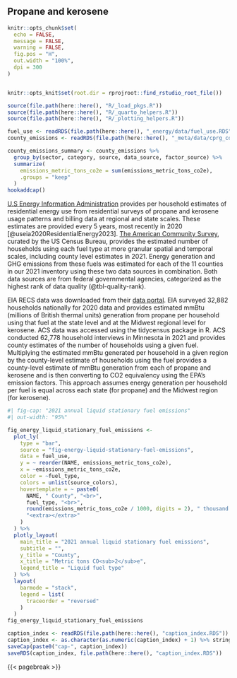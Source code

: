 ## Propane and kerosene
```r
knitr::opts_chunk$set(
  echo = FALSE,
  message = FALSE,
  warning = FALSE,
  fig.pos = "H",
  out.width = "100%",
  dpi = 300
)


knitr::opts_knit$set(root.dir = rprojroot::find_rstudio_root_file())
```

```r
source(file.path(here::here(), "R/_load_pkgs.R"))
source(file.path(here::here(), "R/_quarto_helpers.R"))
source(file.path(here::here(), "R/_plotting_helpers.R"))

fuel_use <- readRDS(file.path(here::here(), "_energy/data/fuel_use.RDS"))
county_emissions <- readRDS(file.path(here::here(), "_meta/data/cprg_county_emissions.RDS"))

county_emissions_summary <- county_emissions %>%
  group_by(sector, category, source, data_source, factor_source) %>%
  summarize(
    emissions_metric_tons_co2e = sum(emissions_metric_tons_co2e),
    .groups = "keep"
  )
hookaddcap()
```

[U.S Energy Information Administration](www.eia.gov) provides per household estimates of residential energy use from residential surveys of propane and kerosene usage patterns and billing data at regional and state scales. These estimates are provided every 5 years, most recently in 2020 [@useia2020ResidentialEnergy2023]. [The American Community Survey](https://www.census.gov/programs-surveys/acs), curated by the US Census Bureau, provides the estimated number of households using each fuel type at more granular spatial and temporal scales, including county level estimates in 2021. Energy generation and GHG emissions from these fuels was estimated for each of the 11 counties in our 2021 inventory using these two data sources in combination. Both data sources are from federal governmental agencies, categorized as the highest rank of data quality (@tbl-quality-rank). 

EIA RECS data was downloaded from their [data portal](https://www.eia.gov/consumption/residential/data/2020/). EIA surveyed 32,882 households nationally for 2020 data and provides estimated mmBtu (millions of British thermal units) generation from propane per household using that fuel at the state level and at the Midwest regional level for kerosene. ACS data was accessed using the tidycensus package in R. ACS conducted 62,778 household interviews in Minnesota in 2021 and provides county estimates  of the number of households using a given fuel. Multiplying the estimated mmBtu generated per household in a given region by the county-level estimate of households using the fuel provides a county-level estimate of mmBtu generation from each of propane and kerosene and is then converting  to CO2 equivalency using the EPA's emission factors. This approach assumes energy generation per household per fuel is equal across each state (for propane) and the Midwest region (for kerosene).

```r
#| fig-cap: "2021 annual liquid stationary fuel emissions"
#| out-width: "95%"

fig_energy_liquid_stationary_fuel_emissions <-
  plot_ly(
    type = "bar",
    source = "fig-energy-liquid-stationary-fuel-emissions",
    data = fuel_use,
    y = ~ reorder(NAME, emissions_metric_tons_co2e),
    x = ~emissions_metric_tons_co2e,
    color = ~fuel_type,
    colors = unlist(source_colors),
    hovertemplate = ~ paste0(
      NAME, " County", "<br>",
      fuel_type, "<br>",
      round(emissions_metric_tons_co2e / 1000, digits = 2), " thousand metric tons CO<sub>2</sub>e", "<br>",
      "<extra></extra>"
    )
  ) %>%
  plotly_layout(
    main_title = "2021 annual liquid stationary fuel emissions",
    subtitle = "",
    y_title = "County",
    x_title = "Metric tons CO<sub>2</sub>e",
    legend_title = "Liquid fuel type"
  ) %>%
  layout(
    barmode = "stack",
    legend = list(
      traceorder = "reversed"
    )
  )
fig_energy_liquid_stationary_fuel_emissions
```




```r
caption_index <- readRDS(file.path(here::here(), "caption_index.RDS"))
caption_index <- as.character(as.numeric(caption_index) + 1) %>% stringr::str_pad(width = 2, side = "left", pad = "0")
saveCap(paste0("cap-", caption_index))
saveRDS(caption_index, file.path(here::here(), "caption_index.RDS"))
```

{{< pagebreak >}}

